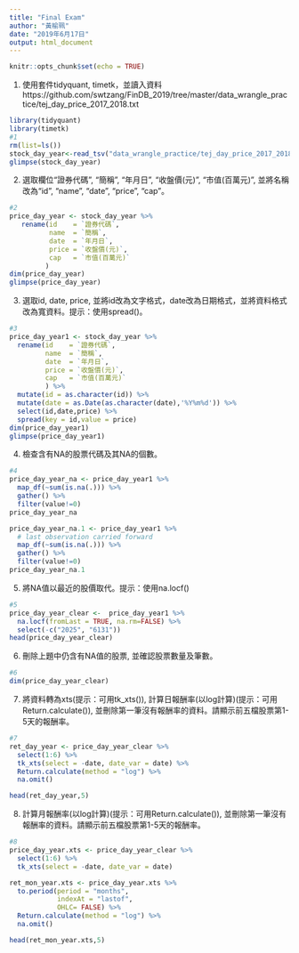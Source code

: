 ```yaml
---
title: "Final Exam"
author: "黃榆珮"
date: "2019年6月17日"
output: html_document
---
```


```r
knitr::opts_chunk$set(echo = TRUE)
```


1. 使用套件tidyquant, timetk，並讀入資料  https://github.com/swtzang/FinDB_2019/tree/master/data_wrangle_practice/tej_day_price_2017_2018.txt
```r
library(tidyquant)
library(timetk)
#1
rm(list=ls())
stock_day_year<-read_tsv("data_wrangle_practice/tej_day_price_2017_2018.txt")
glimpse(stock_day_year)
```

2. 選取欄位“證券代碼”, “簡稱”, “年月日”, “收盤價(元)”, “市值(百萬元)”, 並將名稱改為“id”, “name”, “date”, “price”, “cap”。
```r
#2
price_day_year <- stock_day_year %>% 
   rename(id    = `證券代碼`, 
          name  = `簡稱`, 
          date  = `年月日`, 
          price = `收盤價(元)`,
          cap   = `市值(百萬元)`
         )
dim(price_day_year)
glimpse(price_day_year)
```

3. 選取id, date, price, 並將id改為文字格式，date改為日期格式，並將資料格式改為寬資料。提示：使用spread()。
```r
#3
price_day_year1 <- stock_day_year %>% 
  rename(id    = `證券代碼`, 
         name  = `簡稱`, 
         date  = `年月日`, 
         price = `收盤價(元)`,
         cap   = `市值(百萬元)`
         ) %>% 
  mutate(id = as.character(id)) %>%
  mutate(date = as.Date(as.character(date),'%Y%m%d')) %>%
  select(id,date,price) %>%
  spread(key = id,value = price)
dim(price_day_year1)
glimpse(price_day_year1)
```

4. 檢查含有NA的股票代碼及其NA的個數。
```r
#4
price_day_year_na <- price_day_year1 %>% 
  map_df(~sum(is.na(.))) %>% 
  gather() %>% 
  filter(value!=0)
price_day_year_na

price_day_year_na.1 <- price_day_year1 %>% 
  # last observation carried forward
  map_df(~sum(is.na(.))) %>% 
  gather() %>% 
  filter(value!=0)
price_day_year_na.1
```

5. 將NA值以最近的股價取代。提示：使用na.locf()
```r
#5
price_day_year_clear <-  price_day_year1 %>% 
  na.locf(fromLast = TRUE, na.rm=FALSE) %>%
  select(-c("2025", "6131"))
head(price_day_year_clear)
```

6. 刪除上題中仍含有NA值的股票, 並確認股票數量及筆數。
```r
#6
dim(price_day_year_clear)
```

7. 將資料轉為xts(提示：可用tk_xts()), 計算日報酬率(以log計算)(提示：可用Return.calculate()), 並刪除第一筆沒有報酬率的資料。請顯示前五檔股票第1-5天的報酬率。
```r
#7
ret_day_year <- price_day_year_clear %>% 
  select(1:6) %>%  
  tk_xts(select = -date, date_var = date) %>% 
  Return.calculate(method = "log") %>%
  na.omit()

head(ret_day_year,5)
```

8. 計算月報酬率(以log計算)(提示：可用Return.calculate()), 並刪除第一筆沒有報酬率的資料。請顯示前五檔股票第1-5天的報酬率。
```r
#8
price_day_year.xts <- price_day_year_clear %>%
  select(1:6) %>%
  tk_xts(select = -date, date_var = date)  

ret_mon_year.xts <- price_day_year.xts %>% 
  to.period(period = "months", 
            indexAt = "lastof", 
            OHLC= FALSE) %>% 
  Return.calculate(method = "log") %>% 
  na.omit()

head(ret_mon_year.xts,5)
```

